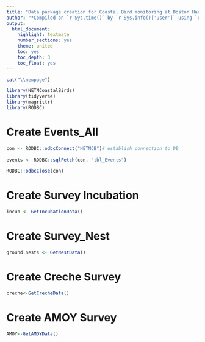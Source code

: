 ```yaml
---
title: "Data package creation for Coastal Bird monitoring at Boston Harbor Islands NRA (BOHA)"
author: "*Compiled on `r Sys.time()` by `r Sys.info()['user']` using `r R.Version()$version.string`*"
output: 
  html_document:
    highlight: textmate
    number_sections: yes
    theme: united
    toc: yes
    toc_depth: 3
    toc_float: yes
---
```



```r
cat("\\newpage")

library(NETNCoastalBirds)
library(tidyverse)
library(magrittr)
library(RODBC)

```

# Create Events_All

```r

con <- RODBC::odbcConnect("NETNCB")# establish connection to DB
    
events <- RODBC::sqlFetch(con, "tbl_Events")
 
RODBC::odbcClose(con)

```

# Create Survey Incubation

```r


incub <- GetIncubationData()

```

# Create Survey_Nest

```r

ground.nests <- GetNestData()


```

# Create Creche Survey

```r


creche<-GetCrecheData()

```

# Create AMOY Survey

```r

AMOY<-GetAMOYData()


```


